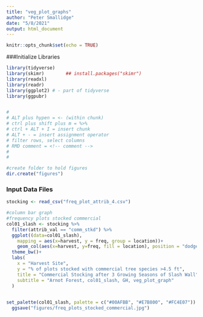 ```yaml
---
title: "veg_plot_graphs"
author: "Peter Smallidge"
date: "5/8/2021"
output: html_document
---
```


```r
knitr::opts_chunk$set(echo = TRUE)
```


###Initialize Libraries
```r

library(tidyverse)
library(skimr)        ## install.packages("skimr")
library(readxl)
library(readr)
library(ggplot2) # - part of tidyverse
library(ggpubr)


#
# ALT plus hypen = <- (within chunk)
# ctrl plus shift plus m = %>% 
# ctrl + ALT + I = insert chunk
# ALT + - = insert assignment operator
# filter rows, select columns
# RMD comment = <!-- comment -->
# 
# 

#create folder to hold figures
dir.create("figures")

```


### Input Data Files
```r

stocking <- read_csv("freq_plot_attrib_4.csv")

```


```r
#column bar graph
#frequency plots stocked commercial
col01_slash <- stocking %>% 
  filter(attrib_val == "comm_stkd") %>% 
  ggplot((data=col01_slash),
    mapping = aes(x=harvest, y = freq, group = location))+
    geom_col(aes(x=harvest, y=freq, fill = location), position = "dodge")+
  theme_bw()+
  labs(
    x = "Harvest Site",
    y = "% of plots stocked with commercial tree species >4.5 ft",
    title = "Commercial Stocking after 3 Growing Seasons of Slash Wall",
    subtitle = "Arnot Forest, col01_slash, GH, veg_plot_graph"
  ) 

  
set_palette(col01_slash, palette = c("#00AFBB", "#E7B800", "#FC4E07"))  #"uchicago"
  ggsave("figures/freq_plots_stocked_commercial.jpg")
  
  

```



```r


```


